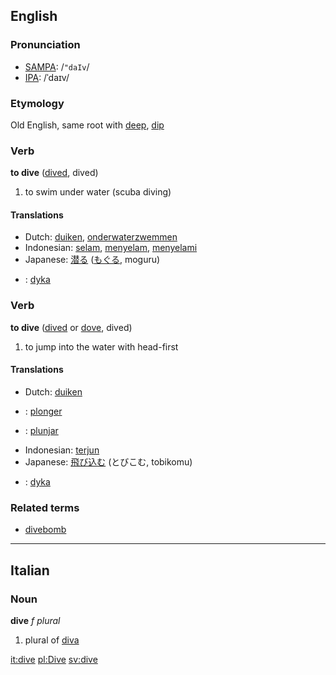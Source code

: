 ==English==
=== Pronunciation ===
*[[w:SAMPA|SAMPA]]: /<tt>"daIv</tt>/
*[[w:IPA|IPA]]: /ˈdaɪv/
===Etymology===
Old English, same root with [[deep]], [[dip]]
=== Verb ===

'''to dive''' ([[dived]], dived)

# to swim under water (scuba diving)

==== Translations ====
*Dutch: [[duiken]], [[onderwaterzwemmen]]
*Indonesian: [[selam]], [[selam|menyelam]], [[selam|menyelami]]
*Japanese: [[潜る]] ([[もぐる]], moguru)
*{{sv}}: [[dyka]]

=== Verb ===

'''to dive''' ([[dived]] or [[dove]], dived)

# to jump into the water with head-first

==== Translations ====
*Dutch: [[duiken]]
* {{fr}} : [[plonger]]
* {{io}} : [[plunjar]]
*Indonesian: [[terjun]]
*Japanese: [[飛び込む]] (とびこむ, tobikomu)
*{{sv}}: [[dyka]]

===Related terms===
*[[divebomb]]

----

==Italian==
===Noun===
'''dive''' ''f plural''

# plural of [[diva]]

[[it:dive]]
[[pl:Dive]]
[[sv:dive]]